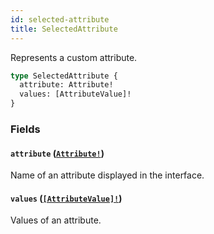 ```yaml
---
id: selected-attribute
title: SelectedAttribute
---
```


Represents a custom attribute.

```graphql
type SelectedAttribute {
  attribute: Attribute!
  values: [AttributeValue]!
}
```

### Fields

#### `attribute` ([`Attribute!`](/developer/api-reference/objects/attribute.mdx))

Name of an attribute displayed in the interface.

#### `values` ([`[AttributeValue]!`](/developer/api-reference/objects/attribute-value.mdx))

Values of an attribute.
